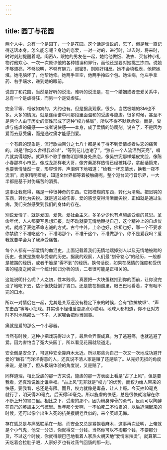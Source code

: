 ```yaml
---
---
---
```

title: 园丁与花园
---




两个人中，总有一个是园丁，一个是花园。这个话是谁说的，忘了，但是我一直记得这话本身。怎么能忘呢？身边的恋爱，一对一对的，进行时，过去时，将来时，时时刻刻提醒着呢。闺密A，跟她的男友在一起，她给他做饭、洗衣、买各种小礼物讨他欢心、一次一次原谅他的各种错误和罪行，而他还是要对她挑三拣四。说她不够漂亮，不够聪明，不够有魅力。闺密B，则刚好相反。她不会填税表，他帮她填。她电脑坏了，他帮她修。她两手空空，他两手拎四个包。她生病，他左手拿药、右手端水，递到她的眼前。

说园丁和花园，当然是好听的说法。难听的说法是，在一个婚姻或者恋爱关系中，总有一个是虐待狂，而另一个是受虐狂。

完全平等、相敬如宾的，大约也有。但是据我观察，很少。当然极端的SM也不多。大多的情况，就是连续谱中间那段里面温和的受虐与施虐。很多时候，甚至不是两个人由于历史的惯性形成了这种“权力格局”，所以不得不默默承受。而是，受虐与施虐的痛感——或者说快感——本身，成了爱情的防腐剂。说白了，不是因为爱而去忍受痛，而是通过痛才能感到爱。

一个有趣的现象是，流行歌曲百分之七八十都是关于得不到爱情或者失恋的痛苦的。越是“你怎么舍得我难过”，“等到花儿也谢了”，“独自一个人流泪到天亮”，唱片就卖得越好。就算那个歌手像黎明那样身处热恋，像吴宗宪那样嬉皮笑脸，像陈小春那样小市民，像成龙那样老大哥，像齐秦那样热情已经被耗尽，拿起话筒来，也要表情陡然一变，形容憔悴、声泪俱下地唱道：“给我一杯忘情水，换我一夜不流泪”。商家精明着呢，知道全世界都等着被触痛呢，整个港台流行音乐界，一大半都是基于对伪痛苦的消费。

这事让我觉得，痛是一种很神奇的东西。它把模糊的东西，转化为清晰。把迟钝的东西，转化为尖锐。就是通过被伤害，爱的感觉变得清晰而尖锐，正如就是通过生病，我们突然感受到我们的身体的存在。

别说爱情了，就是爱国、爱党、爱社会主义，多多少少也有点施虐受虐的意思。革命年代，人人都要写思想汇报，动不动就要无情地鞭挞自己，这个精神上的自虐仪式，就成了表达革命忠诚的方式。古今中外，上帝也好，佛祖也好，哪一个不要求你禁欲？不准吃这个，不准喝那个，不准干这个，不准做那个，你不是爱我吗？爱我就要学会为了我承受痛苦。

每个人都有一部爱情的血泪史，上面记载着我们无情地踹掉别人以及无情地被踹的历史，也就是施虐与受虐的历史。据我的观察，人们最“刻骨铭心”的经历，一般都是被踹的经历，或者干脆是“得不到”的经历。换句话说，如果在感情的强度和受伤害的程度之间做一个统计回归分析的话，二者很可能是正相关的。

这能说明什么呢？人之初，性本贱呗。真要把一大块蛋糕推到你的面前，让你没完没了地吃下去，估计很快就倒了胃口。还是放在橱窗里，眼巴巴地看着，才有咽不完的口水。

所以一对情侣在一起，尤其是关系还没有稳定下来的时候，会有“欲擒故纵”、“声东击西”等等小把戏。其实也不怪谁爱耍那点小聪明。地球人都知道，你不让对方时不时地痛那么一下子，人家哪会把你当回事。

痛就是爱的那么一个小容器。

当然有时候，这种小把戏玩得过火了，最后会弄假成真。为了逃避痛，也就逃避了爱。因为害怕当了冤大头园丁，所以看见花园就绕道走。

安全倒是安全了，可这种安全靠麻木太近。所以那些为自己一次又一次地成功避开爱的“礁石”而洋洋得意的人，还真说不清人家是赚了还是赔了。从完好无损的角度来说，是赚了，但从极端体验的角度说，又是赔了。

同样道理，相比受虐的那一方来说，施虐的那一方表面上看是“占了上风”，但是要我看，还真难说谁比谁幸福。“占上风”无非就是“权力”的优势，而权力给人带来的快感，要我看，总还是有限。而且，权力就像是毒品，让人上瘾。今天抽10毫克就行了，明天得20毫克，后天得50毫克。所以施虐的快感，总是很快就溶解在你不断上升的胃口里。相比之下，受虐的那个，因为粉身碎骨的勇气，反而可以陶醉在自己的英雄主义气概里。当年那个爱啊，一不怕死二不怕累的，以后追溯起来的时候，还可以像个出生入死的抗美援朝老兵似的，来个英雄无悔。

存在感总是与痛感联系在一起，而安全又总是紧挨着麻木，这事再次证明，上帝就是个小气鬼，他交一分货，你就得交一分钱。当然你可以不掏那个钱，不要那分货，不过这个时候，你就得眼巴巴地看着人家热火朝天地“爱情麻辣烫”。就算第二天吃着会拉肚子吧，人家好歹也有过荡气回肠的那一刻。